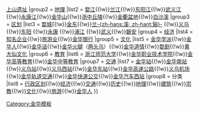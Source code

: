 {{Navbox
|name = 金华市
|title = [[金华市]]
|titlestyle =
|image = [[File:Subdivisions of JinHua China.jpg|160px|金华市行政区划图]]
|style = text-align:left;
|state = {{{state<includeonly>|collapsed</includeonly>}}}
|above = 
|group1 = [[金华历史|历史]]
|list1 = [[婺文化]]{{!w}}[[上山遗址]]
|group2 = [[金华地理|地理]]
|list2 = [[金华江|婺江]]{{!w}}[[兰江]]{{!w}}[[东阳江]]{{!w}}[[武义江]]{{!w}}[[永康江]]{{!w}}[[金华山]]{{!w}}[[浙中丘陵]]{{!w}}[[金衢盆地]]{{!w}}[[白沙溪]]
|group3 = [[金华市行政区划|区划]]
|list3  = [[婺城区|婺城]]{{!w}}[[金东区|金东]]{{!w}}[[兰溪市|兰-{zh-hans:溪; zh-hant:谿}-]] {{!w}}[[义乌市|义乌]] {{!w}}[[东阳市|东阳]] {{!w}}[[永康市|永康]] {{!w}}[[浦江县|浦江]] {{!w}}[[武义县|武义]]{{!w}}[[磐安县|磐安]]
|group4 = [[金华经济|经济]]
|list4 = [[金华知名企业列表|知名企业]]{{!w}}[[金华旅游业|旅游业]]{{!w}}[[金华银行]]
|group5 = [[金华文化|文化]]
|list5 = [[金华学派]]{{!w}}[[金华人]]{{!w}}[[金华话]]{{!w}}[[金華火腿|金华火腿]]（[[金华猪|两头乌]]）{{!w}}[[金华道情]]{{!w}}[[婺剧]]{{!w}}[[黄初平|黄大仙文化]]
|group6 = [[金华教育|教育]]
|list6 = [[浙江师范大学]]{{!w}}[[金华职业技术学院]]{{!w}}[[金华高等教育]]{{!w}}[[金华中等教育]]
|group7 = [[金华交通|交通]]
|list7 = [[金华站]]{{!w}}[[金华南站]]{{!w}}[[义乌站]]{{!w}}[[义乌西站]]{{!w}}[[金华东站]]{{!w}}[[金华高速公路]]{{!w}}[[义乌机场]]{{!w}}[[金华轨道交通]]{{!w}}[[金华快速公交]]{{!w}}[[金华汽车西站]]
|group8 = 分类
|list8 = [[:Category:金华各区县市行政区划|行政区划]]{{!w}}[[:Category:金华经济|经济]]{{!w}}[[:Category:金华交通|交通]]{{!w}}[[:Category:金华历史|历史]]{{!w}}[[:Category:金华地理|地理]]{{!w}}[[:Category:金华建筑物|建筑]]{{!w}}[[:Category:金华宗教|宗教]]{{!w}}[[:Category:金华文化|文化]]{{!w}}[[:Category:金华旅游|旅游]]{{!w}}[[:Category:金华人|金华人]]
}}<noinclude>[[Category:金华模板]]</noinclude>